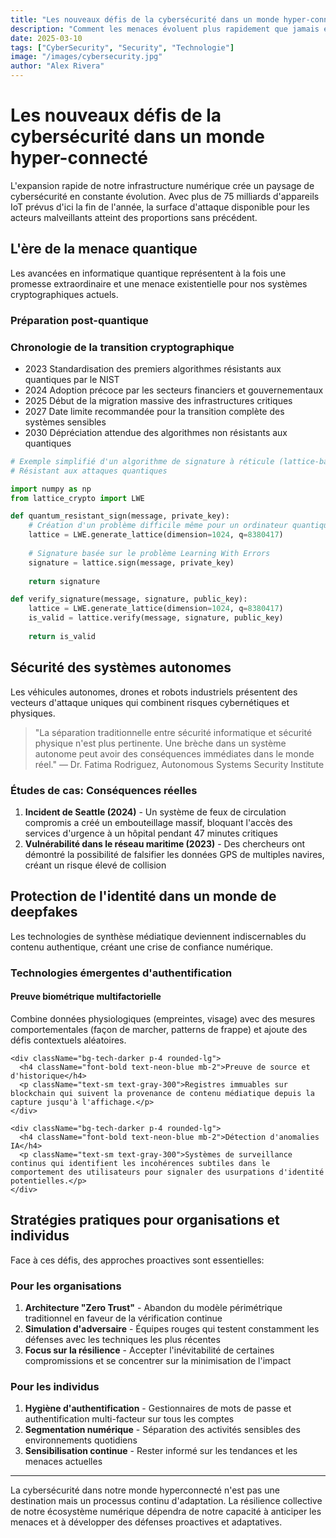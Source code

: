 ```yaml
---
title: "Les nouveaux défis de la cybersécurité dans un monde hyper-connecté"
description: "Comment les menaces évoluent plus rapidement que jamais et quelles stratégies adopter pour protéger notre écosystème numérique en expansion."
date: 2025-03-10
tags: ["CyberSecurity", "Security", "Technologie"]
image: "/images/cybersecurity.jpg"
author: "Alex Rivera"
---
```


# Les nouveaux défis de la cybersécurité dans un monde hyper-connecté

L'expansion rapide de notre infrastructure numérique crée un paysage de cybersécurité en constante évolution. Avec plus de 75 milliards d'appareils IoT prévus d'ici la fin de l'année, la surface d'attaque disponible pour les acteurs malveillants atteint des proportions sans précédent.

## L'ère de la menace quantique

Les avancées en informatique quantique représentent à la fois une promesse extraordinaire et une menace existentielle pour nos systèmes cryptographiques actuels.

### Préparation post-quantique

<div className="card mb-8 p-6 border border-neon-blue">
  <h3 className="text-xl font-bold mb-4 text-neon-blue">Chronologie de la transition cryptographique</h3>
  
  <ul className="space-y-2">
    <li className="flex items-center">
      <span className="inline-block w-16 font-mono text-neon-purple">2023</span>
      <span>Standardisation des premiers algorithmes résistants aux quantiques par le NIST</span>
    </li>
    <li className="flex items-center">
      <span className="inline-block w-16 font-mono text-neon-purple">2024</span>
      <span>Adoption précoce par les secteurs financiers et gouvernementaux</span>
    </li>
    <li className="flex items-center">
      <span className="inline-block w-16 font-mono text-neon-purple">2025</span>
      <span>Début de la migration massive des infrastructures critiques</span>
    </li>
    <li className="flex items-center">
      <span className="inline-block w-16 font-mono text-neon-purple">2027</span>
      <span>Date limite recommandée pour la transition complète des systèmes sensibles</span>
    </li>
    <li className="flex items-center">
      <span className="inline-block w-16 font-mono text-neon-purple">2030</span>
      <span>Dépréciation attendue des algorithmes non résistants aux quantiques</span>
    </li>
  </ul>
</div>

```python
# Exemple simplifié d'un algorithme de signature à réticule (lattice-based)
# Résistant aux attaques quantiques

import numpy as np
from lattice_crypto import LWE

def quantum_resistant_sign(message, private_key):
    # Création d'un problème difficile même pour un ordinateur quantique
    lattice = LWE.generate_lattice(dimension=1024, q=8380417)
    
    # Signature basée sur le problème Learning With Errors
    signature = lattice.sign(message, private_key)
    
    return signature

def verify_signature(message, signature, public_key):
    lattice = LWE.generate_lattice(dimension=1024, q=8380417)
    is_valid = lattice.verify(message, signature, public_key)
    
    return is_valid
```

## Sécurité des systèmes autonomes

Les véhicules autonomes, drones et robots industriels présentent des vecteurs d'attaque uniques qui combinent risques cybernétiques et physiques.

> "La séparation traditionnelle entre sécurité informatique et sécurité physique n'est plus pertinente. Une brèche dans un système autonome peut avoir des conséquences immédiates dans le monde réel." — Dr. Fatima Rodriguez, Autonomous Systems Security Institute

### Études de cas: Conséquences réelles

1. **Incident de Seattle (2024)** - Un système de feux de circulation compromis a créé un embouteillage massif, bloquant l'accès des services d'urgence à un hôpital pendant 47 minutes critiques
2. **Vulnérabilité dans le réseau maritime (2023)** - Des chercheurs ont démontré la possibilité de falsifier les données GPS de multiples navires, créant un risque élevé de collision

## Protection de l'identité dans un monde de deepfakes

Les technologies de synthèse médiatique deviennent indiscernables du contenu authentique, créant une crise de confiance numérique.

<div className="card mb-8 p-6 border border-neon-purple">
  <h3 className="text-xl font-bold mb-2 text-neon-purple">Technologies émergentes d'authentification</h3>
  
  <div className="space-y-4">
    <div className="bg-tech-darker p-4 rounded-lg">
      <h4 className="font-bold text-neon-blue mb-2">Preuve biométrique multifactorielle</h4>
      <p className="text-sm text-gray-300">Combine données physiologiques (empreintes, visage) avec des mesures comportementales (façon de marcher, patterns de frappe) et ajoute des défis contextuels aléatoires.</p>
    </div>
    
    <div className="bg-tech-darker p-4 rounded-lg">
      <h4 className="font-bold text-neon-blue mb-2">Preuve de source et d'historique</h4>
      <p className="text-sm text-gray-300">Registres immuables sur blockchain qui suivent la provenance de contenu médiatique depuis la capture jusqu'à l'affichage.</p>
    </div>
    
    <div className="bg-tech-darker p-4 rounded-lg">
      <h4 className="font-bold text-neon-blue mb-2">Détection d'anomalies IA</h4>
      <p className="text-sm text-gray-300">Systèmes de surveillance continus qui identifient les incohérences subtiles dans le comportement des utilisateurs pour signaler des usurpations d'identité potentielles.</p>
    </div>
  </div>
</div>

## Stratégies pratiques pour organisations et individus

Face à ces défis, des approches proactives sont essentielles:

### Pour les organisations

1. **Architecture "Zero Trust"** - Abandon du modèle périmétrique traditionnel en faveur de la vérification continue
2. **Simulation d'adversaire** - Équipes rouges qui testent constamment les défenses avec les techniques les plus récentes
3. **Focus sur la résilience** - Accepter l'inévitabilité de certaines compromissions et se concentrer sur la minimisation de l'impact

### Pour les individus

1. **Hygiène d'authentification** - Gestionnaires de mots de passe et authentification multi-facteur sur tous les comptes
2. **Segmentation numérique** - Séparation des activités sensibles des environnements quotidiens
3. **Sensibilisation continue** - Rester informé sur les tendances et les menaces actuelles

---

La cybersécurité dans notre monde hyperconnecté n'est pas une destination mais un processus continu d'adaptation. La résilience collective de notre écosystème numérique dépendra de notre capacité à anticiper les menaces et à développer des défenses proactives et adaptatives.